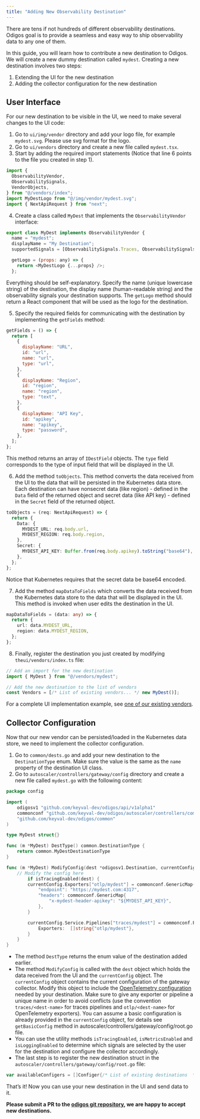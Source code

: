 ```yaml
---
title: "Adding New Observability Destination"
---
```


There are tens if not hundreds of different observability destinations. Odigos
goal is to provide a seamless and easy way to ship observability data to any one
of them.

In this guide, you will learn how to contribute a new destination to Odigos. We
will create a new dummy destination called `mydest`. Creating a new destination
involves two steps:

1. Extending the UI for the new destination
2. Adding the collector configuration for the new destination

## User Interface

For our new destination to be visible in the UI, we need to make several changes
to the UI code:

1. Go to `ui/img/vendor` directory and add your logo file, for example
   `mydest.svg`. Please use svg format for the logo.
2. Go to `ui/vendors` directory and create a new file called `mydest.tsx`.
3. Start by adding the required import statements (Notice that line 6 points to
   the file you created in step 1).

```js
import {
  ObservabilityVendor,
  ObservabilitySignals,
  VendorObjects,
} from "@/vendors/index";
import MyDestLogo from "@/img/vendor/mydest.svg";
import { NextApiRequest } from "next";
```

4. Create a class called `MyDest` that implements the `ObservabilityVendor`
   interface:

```js
export class MyDest implements ObservabilityVendor {
  name = "mydest";
  displayName = "My Destination";
  supportedSignals = [ObservabilitySignals.Traces, ObservabilitySignals.Metrics];

  getLogo = (props: any) => {
    return <MyDestLogo {...props} />;
  };
```

Everything should be self-explanatory. Specify the name (unique lowercase
string) of the destination, the display name (human-readable string) and the
observability signals your destination supports. The `getLogo` method should
return a React component that will be used as the logo for the destination.

5. Specify the required fields for communicating with the destination by
   implementing the `getFields` method:

```js
getFields = () => {
  return [
    {
      displayName: "URL",
      id: "url",
      name: "url",
      type: "url",
    },
    {
      displayName: "Region",
      id: "region",
      name: "region",
      type: "text",
    },
    {
      displayName: "API Key",
      id: "apikey",
      name: "apikey",
      type: "password",
    },
  ];
};
```

This method returns an array of `IDestField` objects. The `type` field
corresponds to the type of input field that will be displayed in the UI.

6. Add the method `toObjects`. This method converts the data received from the
   UI to the data that will be persisted in the Kubernetes data store. Each
   destination can have nonsecret data (like region) - defined in the `Data`
   field of the returned object and secret data (like API key) - defined in the
   `Secret` field of the returned object.

```ts
toObjects = (req: NextApiRequest) => {
  return {
    Data: {
      MYDEST_URL: req.body.url,
      MYDEST_REGION: req.body.region,
    },
    Secret: {
      MYDEST_API_KEY: Buffer.from(req.body.apikey).toString("base64"),
    },
  };
};
```

<Note>
  Notice that Kubernetes requires that the secret data be base64 encoded.
</Note>

7. Add the method `mapDataToFields` which converts the data received from the
   Kubernetes data store to the data that will be displayed in the UI. This
   method is invoked when user edits the destination in the UI.

```ts
mapDataToFields = (data: any) => {
  return {
    url: data.MYDEST_URL,
    region: data.MYDEST_REGION,
  };
};
```

8. Finally, register the destination you just created by modifying
   `theui/vendors/index.ts` file:

```js
// Add an import for the new destination
import { MyDest } from "@/vendors/mydest";

// Add the new destination to the list of vendors
const Vendors = [/* List of existing vendors... */ new MyDest()];
```

For a complete UI implementation example, see
[one of our existing vendors](https://github.com/keyval-dev/odigos/tree/main/ui/vendors).

## Collector Configuration

Now that our new vendor can be persisted/loaded in the Kubernetes data store, we
need to implement the collector configuration.

1. Go to `common/dests.go` and add your new destination to the `DestinationType`
   enum. Make sure the value is the same as the `name` property of the
   destination UI class.
2. Go to `autoscaler/controllers/gateway/config` directory and create a new file
   called `mydest.go` with the following content:

```go
package config

import (
	odigosv1 "github.com/keyval-dev/odigos/api/v1alpha1"
	commonconf "github.com/keyval-dev/odigos/autoscaler/controllers/common"
	"github.com/keyval-dev/odigos/common"
)

type MyDest struct{}

func (m *MyDest) DestType() common.DestinationType {
	return common.MyDestDestinationType
}

func (m *MyDest) ModifyConfig(dest *odigosv1.Destination, currentConfig *commonconf.Config) {
    // Modify the config here
    	if isTracingEnabled(dest) {
		currentConfig.Exporters["otlp/mydest"] = commonconf.GenericMap{
			"endpoint": "https://mydest.com:4317",
			"headers": commonconf.GenericMap{
				"x-mydest-header-apikey": "${MYDEST_API_KEY}",
			},
		}

		currentConfig.Service.Pipelines["traces/mydest"] = commonconf.Pipeline{
			Exporters:  []string{"otlp/mydest"},
		}
	}
}
```

- The method `DestType` returns the enum value of the destination added earlier.
- The method `ModifyConfig` is called with the `dest` object which holds the
  data received from the UI and the `currentConfig` object. The `currentConfig`
  object contains the current configuration of the gateway collector. Modify
  this object to include the
  [OpenTelemetry configuration](https://opentelemetry.io/docs/collector/configuration/)
  needed by your destination. Make sure to give any exporter or pipeline a
  unique name in order to avoid conflicts (use the convention
  `traces/<dest-name>` for traces pipelines and `otlp/<dest-name>` for
  OpenTelemetry exporters). You can assume a basic configuration is already
  provided in the `currentConfig` object, for details see `getBasicConfig`
  method in autoscaler/controllers/gateway/config/root.go file.
- You can use the utility methods `isTracingEnabled`, `isMetricsEnabled` and
  `isLoggingEnabled` to determine which signals are selected by the user for the
  destination and configure the collector accordingly.
- The last step is to register the new destination struct in the
  `autoscaler/controllers/gateway/config/root.go` file:

```go
var availableConfigers = []Configer{/* List of existing destinations  */, &MyDest{}}
```

That’s it! Now you can use your new destination in the UI and send data to it.

**Please submit a PR to the
[odigos git repository](https://github.com/keyval-dev/odigos), we are happy to
accept new destinations.**
